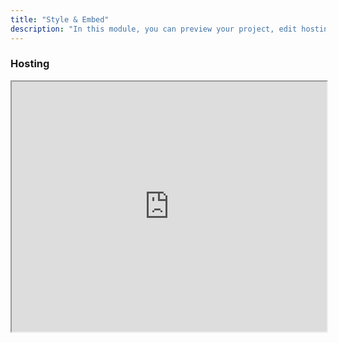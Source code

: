 ```yaml
---
title: "Style & Embed"
description: "In this module, you can preview your project, edit hosting options and customize the style."
---
```


### Hosting

<iframe src="https://streamable.com/e/lwdy05" width="100%" height="400px" />

### Styling

<iframe src="https://streamable.com/e/yidjzw" width="100%" height="400px" />

### How to embed

Planpoint can be embedded into any kind of website, from custom HTML/CSS/JS to platforms like Webflow, SquareSpace, Wix or WordPress. A Planpoint embed code is simply a few lines of HTML and JavaScript.

<Frame>
  <img src="https://i.postimg.cc/W3jnmBkp/WebLogos.png" />
</Frame>

Paste the code where you want your Planpoint Viewer to appear. The Planpoint Viewer will obey the width of the parent element in which it's placed in. The height is established by the content inside the viewer. For example, if the building image's proportions are more vertical than horizontal, Planpoint Viewer will occupy more height on your page. You can stylize the parent element however you see fit, for example by adding padding or giving it a fixed width.

<Frame>
  <img src="https://i.postimg.cc/1Xx1m5nR/Div.png" />
</Frame>

### Step-by-step

<Steps>
  <Step title="Step 1">
    To access the **Style & Embed** module, locate the project you wish to access in your Planpoint dashboard and click on **the Style & Embed** button.

    <Frame>
      <img src="https://i.postimg.cc/5yFLG18X/style-and-embed-2.jpg" />
    </Frame>
  </Step>

  <Step title="Step 2">
    To preview your work in progress, simply choose the desired **language** output, assign the **namespace**, **project name**, plan viewer **theme** and click on **Open a new tab**.

    <Frame>
      <img src="https://i.postimg.cc/brgrmwv0/style-adn-embed.jpg" />
    </Frame>

    <Info>Assign a permanent namespace and project name before embedding the code. If these are modified, the code will cease to function, necessitating the need for re-embedding.</Info>
  </Step>

  <Step title="Step 3">
    A new window will open up with the live preview of your current project. Test your plan viewer and make changes accordingly. You will need to reload the preview in order for changes to take effect.

    <Frame>
      <img src="https://i.postimg.cc/Df9X089D/preview.jpg" />
    </Frame>
  </Step>

  <Step title="Step 4">
    Once you're satisfied with your plan viewer, simply select the desired language **output** and **theme**, and click on **Click to copy**.

    * You can export as many instances of your plan viewer as you wish, in 5 languages (English, French, Spanish, Chinese and German). Each language will have it's own script to copy-paste.

    * You should paste the code wherever you want your plan viewer to appear in your website. The plan viewer will fill the parent element in which it's inserted. The code will work on every major website platform, from Wordpress to Wix and custom HTML.

    <Frame>
      <img src="https://i.postimg.cc/G908fmwH/copy-code.jpg" />
    </Frame>
  </Step>
</Steps>